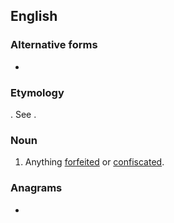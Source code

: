 ==English==

===Alternative forms===
* {{l|en|abandun}}

===Etymology===
{{der|en|LL.|-}}. See {{m|en|abandon}}.

===Noun===
{{en-noun|-}}

# {{lb|en|legal}} Anything [[forfeited]] or [[confiscated]].

===Anagrams===
* {{anagrams|en|Umbanda}}